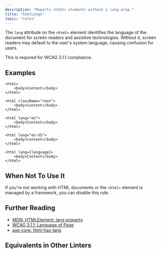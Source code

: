 ```yaml
---
description: "Reports <html> elements without a lang prop."
title: "htmlLangs"
topic: "rules"
---
```



<RuleSummary plugin="jsx" rule="htmlLangs" />

The `lang` attribute on the `<html>` element identifies the language of the document for screen readers and assistive technologies.
Without it, screen readers may default to the user's system language, causing confusion for users.

This is required for WCAG 3.1.1 compliance.

## Examples

<Tabs>
<TabItem label="❌ Incorrect">

```tsx
<html>
	<body>Content</body>
</html>
```

```tsx
<html className="root">
	<body>Content</body>
</html>
```

</TabItem>
<TabItem label="✅ Correct">

```tsx
<html lang="en">
	<body>Content</body>
</html>
```

```tsx
<html lang="en-US">
	<body>Content</body>
</html>
```

```tsx
<html lang={language}>
	<body>Content</body>
</html>
```

</TabItem>
</Tabs>

## When Not To Use It

If you're not working with HTML documents or the `<html>` element is managed by a framework, you can disable this rule.

## Further Reading

- [MDN: HTMLElement: lang property](https://developer.mozilla.org/en-US/docs/Web/API/HTMLElement/lang)
- [WCAG 3.1.1: Language of Page](https://www.w3.org/WAI/WCAG21/Understanding/language-of-page)
- [axe-core: html-has-lang](https://dequeuniversity.com/rules/axe/3.2/html-has-lang)

## Equivalents in Other Linters

<RuleEquivalents pluginId="jsx" ruleId="htmlLangs" />
